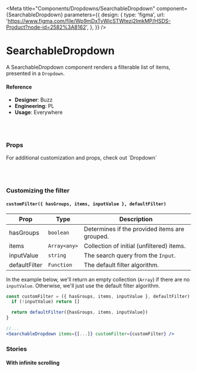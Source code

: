 
<Meta
  title="Components/Dropdowns/SearchableDropdown"
  component={SearchableDropdown}
  parameters={{
    design: {
      type: 'figma',
      url:
        'https://www.figma.com/file/Wp9mDxTvWicSTWtezj2ImkMP/HSDS-Product?node-id=2582%3A8162',
    },
  }}
/>

# SearchableDropdown

A SearchableDropdown component renders a filterable list of items, presented in a `Dropdown`.

<Canvas>
  <Story name="default">
    <div style={{ paddingTop: boolean('dropUp', false) ? '400px' : 0 }}>
      <SearchableDropdown
        itemFilterKey="label"
        closeOnSelect={boolean('closeOnSelect', true)}
        items={items}
        limit={number('limit', 5)}
        autoInput={boolean('autoInput', true)}
        isOpen={boolean('isOpen', false)}
        dropUp={boolean('dropUp', false)}
      />
    </div>
  </Story>
</Canvas>

#### Reference

- **Designer**: Buzz
- **Engineering**: PL
- **Usage**: Everywhere

<br />
<br />

### Props

<ArgsTable of={SearchableDropdown} />

<p>For additional customization and props, check out `Dropdown`</p>

<br />
<br />

### Customizing the filter

#### `customFilter({ hasGroups, items, inputValue }, defaultFilter)`

| Prop          | Type         | Description                                   |
| ------------- | ------------ | --------------------------------------------- |
| hasGroups     | `boolean`    | Determines if the provided items are grouped. |
| items         | `Array<any>` | Collection of initial (unfiltered) items.     |
| inputValue    | `string`     | The search query from the `Input`.            |
| defaultFilter | `Function`   | The default filter algorithm.                 |

In the example below, we'll return an empty collection (`Array`) if there are no `inputValue`. Otherwise, we'll just use the default filter algorithm.

```jsx
const customFilter = ({ hasGroups, items, inputValue }, defaultFilter) => {
  if (!inputValue) return []

  return defaultFilter({hasGroups, items, inputValue})
}

//...
<SearchableDropdown items={[...]} customFilter={customFilter} />
```

### Stories

#### With infinite scrolling

<Canvas>
  <Story name="with infinite scrolling">
    <InfiniteScroll />
  </Story>
</Canvas>
